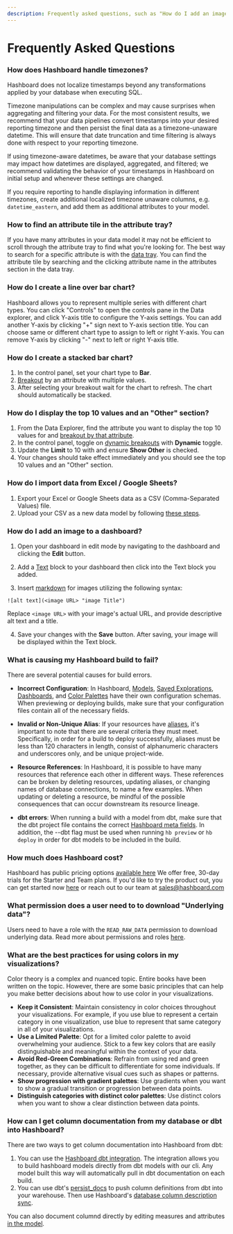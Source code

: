 ```yaml
---
description: Frequently asked questions, such as "How do I add an image to a dashboard?"
---
```


# Frequently Asked Questions

### How does Hashboard handle timezones?

Hashboard does not localize timestamps beyond any transformations applied by your database when executing SQL.

Timezone manipulations can be complex and may cause surprises when aggregating and filtering your data. For the most consistent results, we recommend that your data pipelines convert timestamps into your desired reporting timezone and then persist the final data as a timezone-unaware datetime. This will ensure that date truncation and time filtering is always done with respect to your reporting timezone.

If using timezone-aware datetimes, be aware that your database settings may impact how datetimes are displayed, aggregated, and filtered; we recommend validating the behavior of your timestamps in Hashboard on initial setup and whenever these settings are changed.

If you require reporting to handle displaying information in different timezones, create additional localized timezone unaware columns, e.g. `datetime_eastern`, and add them as additional attributes to your model.

### How to find an attribute tile in the attribute tray?

If you have many attributes in your data model it may not be efficient to scroll through the attribute tray to find what you're looking for. The best way to search for a specific attribute is with the [data tray](/docs/visualizing-data/data-tray). You can find the attribute tile by searching and the clicking attribute name in the attributes section in the data tray.

### How do I create a line over bar chart?

Hashboard allows you to represent multiple series with different chart types. You can click "Controls" to open the controls pane in the Data explorer, and click Y-axis title to configure the Y-axis settings. You can add another Y-axis by clicking "+" sign next to Y-axis section title. You can choose same or different chart type to assign to left or right Y-axis. You can remove Y-axis by clicking "-" next to left or right Y-axis title.

### How do I create a stacked bar chart?

1. In the control panel, set your chart type to **Bar**.
2. [Breakout](docs/visualizing-data/breakout#adding-and-removing-a-breakout) by an attribute with multiple values.
3. After selecting your breakout wait for the chart to refresh. The chart should automatically be stacked.

### How do I display the top 10 values and an "Other" section?

1. From the Data Explorer, find the attribute you want to display the top 10 values for and [breakout by that attribute](/docs/visualizing-data/breakout#adding-and-removing-a-breakout).
2. In the control panel, toggle on [dynamic breakouts](/docs/visualizing-data/breakout#dynamic-breakouts) with **Dynamic** toggle.
3. Update the **Limit** to 10 with and ensure **Show Other** is checked.
4. Your changes should take effect immediately and you should see the top 10 values and an "Other" section.

### How do I import data from Excel / Google Sheets?

1. Export your Excel or Google Sheets data as a CSV (Comma-Separated Values) file.
2. Upload your CSV as a new data model by following [these steps](/docs/data-modeling/query-data-files).

### How do I add an image to a dashboard?

1. Open your dashboard in edit mode by navigating to the dashboard and clicking the **Edit** button.

2. Add a [Text](/docs/dashboards/text) block to your dashboard then click into the Text block you added.

3. Insert [markdown](https://commonmark.org/help/) for images utilizing the following syntax:

```
![alt text](<image URL> "image Title")
```

Replace `<image URL>` with your image's actual URL, and provide descriptive alt text and a title.

4. Save your changes with the **Save** button. After saving, your image will be displayed within the Text block.

### What is causing my Hashboard build to fail?

There are several potential causes for build errors.

- **Incorrect Configuration**: In Hashboard, [Models](/docs/data-ops/config-schema/data-models), [Saved Explorations](/docs/data-ops/config-schema/saved-explorations),
  [Dashboards](/docs/data-ops/config-schema/dashboards), and [Color Palettes](/docs/data-ops/config-schema/color-palettes) have their own configuration schemas.
  When previewing or deploying builds, make sure that your configuration files contain all of the necessary fields.

- **Invalid or Non-Unique Alias**: If your resources have [aliases](/docs/data-ops/resource-identifiers), it's important to note that there are several criteria they must meet.
  Specifically, in order for a build to deploy successfully, aliases must be less than 120 characters in length, consist of alphanumeric characters and underscores only, and be unique project-wide.

- **Resource References**: In Hashboard, it is possible to have many resources that reference each other in different ways.
  These references can be broken by deleting resources, updating aliases, or changing names of database connections, to name a few examples.
  When updating or deleting a resource, be mindful of the possible consequences that can occur downstream its resource lineage.

- **dbt errors**: When running a build with a model from dbt, make sure that the dbt project file contains the correct [Hashboard meta fields](/docs/data-ops/dbt-integration).
  In addition, the --dbt flag must be used when running `hb preview` or `hb deploy` in order for dbt models to be included in the build.

### How much does Hashboard cost?

Hashboard has public pricing options [available here](https://hashboard.com/pricing)
We offer free, 30-day trials for the Starter and Team plans. If you'd like to try the product out, you can get started now [here](https://hashboard.com/signup) or reach out to our team at sales@hashboard.com

### What permission does a user need to to download "Underlying data"?

Users need to have a role with the `READ_RAW_DATA` permission to download underlying data. Read more about permissions and roles [here](/docs/project-management/users-and-permissions).

### What are the best practices for using colors in my visualizations?

Color theory is a complex and nuanced topic. Entire books have been written on the topic. However, there are some basic principles that can help you make better decisions about how to use color in your visualizations.

- **Keep it Consistent**: Maintain consistency in color choices throughout your visualizations. For example, if you use blue to represent a certain category in one visualization, use blue to represent that same category in all of your visualizations.
- **Use a Limited Palette**: Opt for a limited color palette to avoid overwhelming your audience. Stick to a few key colors that are easily distinguishable and meaningful within the context of your data.
- **Avoid Red-Green Combinations**: Refrain from using red and green together, as they can be difficult to differentiate for some individuals. If necessary, provide alternative visual cues such as shapes or patterns.
- **Show progression with gradient palettes**: Use gradients when you want to show a gradual transition or progression between data points.
- **Distinguish categories with distinct color palettes**: Use distinct colors when you want to show a clear distinction between data points.

### How can I get column documentation from my database or dbt into Hashboard?

There are two ways to get column documentation into Hashboard from dbt:

1. You can use the [Hashboard dbt integration](docs/data-ops/dbt-integration). The integration allows you to build hashboard models directly from dbt models with our cli. Any model built this way will automatically pull in dbt documentation on each build.
2. You can use dbt's [persist_docs](https://docs.getdbt.com/reference/resource-configs/persist_docs) to push column definitions from dbt into your warehouse. Then use Hashboard's [database column description sync](docs/data-modeling/description-syncing).

You can also document columnd directly by editing measures and attributes [in the model](docs/data-modeling).
